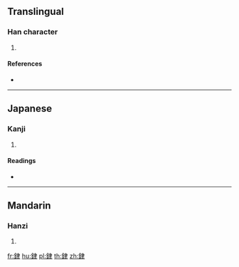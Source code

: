 {{character info/new}}
==Translingual==

===Han character===
{{Han char|rn=167|rad=金|as=06|sn=14|four=|canj=CLQ}}

# {{defn|Han|sort=金06}}

====References====
* {{Han ref|kx=1304.100|dkj=40366|dj=1806.090|hdz=64202.170|uh=9289|ud=37513}}

----

==Japanese==

===Kanji===
{{ja-kanji|grade=|rs=金06}}

# {{defn|lang=ja|sort=金06}}

====Readings====
* {{ja-readings|on=[[いつ]] (itsu), [[いち]] (ichi)|kun=[[はり]] (hari)|nanori=}}

----

==Mandarin==

===Hanzi===
{{cmn-hanzi|pin=[[yù]] ([[yu4]])|wg=yü<sup>4</sup>}}

# {{defn|lang=cmn|sort=金06}}

[[fr:銉]]
[[hu:銉]]
[[pl:銉]]
[[th:銉]]
[[zh:銉]]